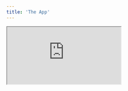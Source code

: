 ```yaml
---
title: 'The App'
---
```


<div
  style={{
    position: 'relative',
    paddingBottom: '56.25%', // 16:9 ratio
    height: 0,
  }}
>
  <iframe
    style={{
      position: 'absolute',
      top: 0,
      left: 0,
      width: '100%',
      height: '100%',
      border: 'none'
    }}
    src="https://www.youtube.com/embed/HlY9p3QEslo"
    allow="accelerometer; autoplay; clipboard-write; encrypted-media; gyroscope; picture-in-picture"
    allowFullScreen
  />
</div>

# Motivation

According to [QA Education](https://qaeducation.co.uk/feature/uk-teachers-spend-whole-day-marking-each-week/),
teachers spend a whole day on marking each week, and the majority say they do not spend enough time teaching as a result.
Let's try and fix this using AI!

We'll use LLMs to build an app that asks students questions *and* marks their answers, given a known markscheme.
We have to start somewhere, so let's start with some practice exam papers for high school level maths.

# Data

To kick things off, we've parsed [three practice exam papers](https://github.com/unifyai/demos/tree/main/marking_assistant/data/parsed/GCSE_(9%E2%80%931)_Mathematics)
from [OCR's Sample Assessment Material for GCSE Maths](https://www.ocr.org.uk/Images/169000-foundation-tier-sample-assessment-materials.pdf),
and used OpenAI's o1 model to generate synthetic student answers which o1 believes are appropriate for each possible number of marks to be awarded.

The details for these preliminary steps are not important,
but you're welcome to dig deeper if interested.
Feel free to check out:

- the [script](https://github.com/unifyai/demos/blob/main/marking_assistant/fetch_and_parse_pdf.py) and [data](https://github.com/unifyai/demos/tree/main/marking_assistant/data/parsed/GCSE_(9%E2%80%931)_Mathematics) for the parsed papers and markschemes

- the [script](https://github.com/unifyai/demos/blob/main/marking_assistant/generate_data.py) and [data](https://github.com/unifyai/demos/blob/main/marking_assistant/data/labelled_data.json) for the synthetic student answers and target marks to award

- the [script](https://github.com/unifyai/demos/blob/main/marking_assistant/generate_test_dataset.py) and [data](https://github.com/unifyai/demos/blob/main/marking_assistant/data/test_set.json) for building the resultant test set, for our agent evaluations

# Steps

For the demo, we'll make use of this synthetic data, and walk through the following three steps:

1. Build a Usage Dashboard 📊
2. Upload Eval Datasets 🗂️
3. Iterate and Improve our Agent 🔁

Step 3 is the most involved,
where we'll perform several iterations to really get the AI agent flying 🪁

<img class="dark-light" width="100%" src="https://raw.githubusercontent.com/unifyai/unifyai.github.io/refs/heads/main/img/externally_linked/flywheel-cropd-2mb-dark.gif"/>

Let's dive in! 🤿